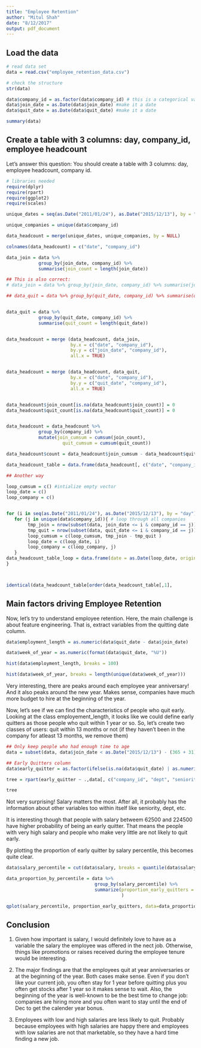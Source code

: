 ```yaml
---
title: "Employee Retention"
author: "Mitul Shah"
date: "8/12/2017"
output: pdf_document
---
```


## Load the data 

```r

# read data set
data = read.csv("employee_retention_data.csv") 

# check the structure
str(data) 

data$company_id = as.factor(data$company_id) # this is a categorical var
data$join_date = as.Date(data$join_date) #make it a date
data$quit_date = as.Date(data$quit_date) #make it a date

summary(data) 

```

## Create a table with 3 columns: day, company_id, employee headcount

Let’s answer this question: You should create a table with 3 columns: day, employee headcount, company id.

```r

# libraries needed
require(dplyr)
require(rpart)
require(ggplot2)
require(scales)

unique_dates = seq(as.Date("2011/01/24"), as.Date("2015/12/13"), by = "day")

unique_companies = unique(data$company_id)

data_headcount = merge(unique_dates, unique_companies, by = NULL)

colnames(data_headcount) = c("date", "company_id")

data_join = data %>%
            group_by(join_date, company_id) %>%
            summarise(join_count = length(join_date))

## This is also correct:
# data_join = data %>% group_by(join_date, company_id) %>% summarise(join_count = n_distinct(employee_id))

## data_quit = data %>% group_by(quit_date, company_id) %>% summarise(quit_count = n_distinct(employee_id))


data_quit = data %>%
            group_by(quit_date, company_id) %>%
            summarise(quit_count = length(quit_date))


data_headcount = merge (data_headcount, data_join,
                        by.x = c("date", "company_id"),
                        by.y = c("join_date", "company_id"),
                        all.x = TRUE)


data_headcount = merge (data_headcount, data_quit,
                        by.x = c("date", "company_id"),
                        by.y = c("quit_date", "company_id"),
                        all.x = TRUE)


data_headcount$join_count[is.na(data_headcount$join_count)] = 0
data_headcount$quit_count[is.na(data_headcount$quit_count)] = 0


data_headcount = data_headcount %>%
            group_by(company_id) %>%
            mutate(join_cumsum = cumsum(join_count),
                     quit_cumsum = cumsum(quit_count))

data_headcount$count = data_headcount$join_cumsum - data_headcount$quit_cumsum

data_headcount_table = data.frame(data_headcount[, c("date", "company_id","count")])

```



```r

## Another way

loop_cumsum = c() #intialize empty vector
loop_date = c()
loop_company = c()


for (i in seq(as.Date("2011/01/24"), as.Date("2015/12/13"), by = "day")) { 
   for (j in unique(data$company_id)){ # loop through all companies
        tmp_join = nrow(subset(data, join_date <= i & company_id == j)) 
        tmp_quit = nrow(subset(data, quit_date <= i & company_id == j)) 
        loop_cumsum = c(loop_cumsum, tmp_join - tmp_quit )
        loop_date = c(loop_date, i)
        loop_company = c(loop_company, j)
   }
data_headcount_table_loop = data.frame(date = as.Date(loop_date, origin = '1970-01-01'), company_id = loop_company, count = loop_cumsum)
}



identical(data_headcount_table[order(data_headcount_table[,1],                as.numeric(as.character(data_headcount_table[,2]))),], data_headcount_table[order(data_headcount_table[,1],              as.numeric(as.character(data_headcount_table[,2]))),])

```

## Main factors driving Employee Retention

Now, let's try to understand employee retention. Here, the main challenge is about feature engineering. That is, extract variables from the quitting date column. 


```r

data$employment_length = as.numeric(data$quit_date - data$join_date)

data$week_of_year = as.numeric(format(data$quit_date, "%U"))

hist(data$employment_length, breaks = 100)

hist(data$week_of_year, breaks = length(unique(data$week_of_year)))
```

Very interesting, there are peaks around each employee year anniversary! And it also peaks around the new year. Makes sense, companies have much more budget to hire at the beginning of the year. 

Now, let's see if we can find the characteristics of people who quit early. Looking at the class employement_length, it looks like we could define early quitters as those people who quit within 1 year or so. So, let's create two classes of users: quit within 13 months or not (if they haven't been in the company for atleast 13 months, we remove them)

```r

## Only keep people who had enough time to age                                    
data = subset(data, data$join_date < as.Date("2015/12/13") - (365 + 31))

## Early Quitters column
data$early_quitter = as.factor(ifelse(is.na(data$quit_date) | as.numeric(data$quit_date - data$join_date) > 396, 0, 1))

```


```r

tree = rpart(early_quitter ~ .,data[, c("company_id", "dept", "seniority", "early_quitter", "salary")], control = rpart.control(minbucket = 30, maxdepth = 3 , cp = 0.000001), parms = list(prior = c(0.5,0.5)))

tree


```

Not very surprising! Salary matters the most. After all, it probably has the information about other variables too within itself like seniority, dept, etc. 

It is interesting though that people with salary betweem 62500 and 224500 have higher probability of being an early quitter. That means the people with very high salary and people who make very little are not likely to quit early. 

By plotting the proportion of early quitter by salary percentile, this becomes quite clear. 

```r

data$salary_percentile = cut(data$salary, breaks = quantile(data$salary, probs = seq(0, 1, 0.02)), include.lowest = TRUE, labels = 1:50)

data_proportion_by_percentile = data %>%
                                 group_by(salary_percentile) %>%
                                 summarize(proportion_early_quitters = length(early_quitter[early_quitter==1])/length(early_quitter)
                                           )

qplot(salary_percentile, proportion_early_quitters, data=data_proportion_by_percentile, geom="line", group =1) + scale_x_discrete(breaks = seq(1,50, by=2))

```

## Conclusion

1. Given how important is salary, I would definitely love to have as a variable the salary the employee was offered in the nect job. Otherwise, things like promotions or raises received during the employee tenure would be interesting. 

2. The major findings are that the employees quit at year anniversaries or at the beginning of the year. Both cases make sense. Even if you don't like your current job, you often stay for 1 year before quitting plus you often get stocks after 1 year so it makes sense to wait. Also, the beginning of the year is well-known to be the best time to change job: companies are hiring more and you often want to stay until the end of Dec to get the calender year bonus. 

3. Employees with low and high salaries are less likely to quit. Probably because employees with high salaries are happy there and employees with low salaries are not that marketable, so they have a hard time finding a new job. 




